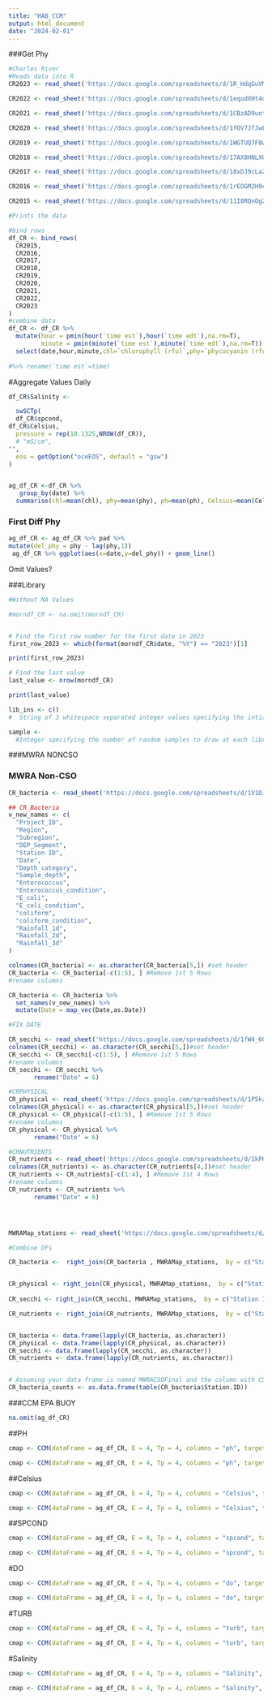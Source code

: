 ---
title: "HAB_CCM"
output: html_document
date: "2024-02-01"
---
###Get Phy 

```{r}
#Charles River
#Reads data into R
CR2023 <- read_sheet('https://docs.google.com/spreadsheets/d/1R_HdqGuVMlfRyVPCzOw3CvbOjXDQfzFtDCMvKdj5vXU/edit?usp=sharing')

CR2022 <- read_sheet('https://docs.google.com/spreadsheets/d/1equdXHt4d-2s3r8YSsuHfpLufeRmGqno-SJqhcEwuNY/edit?usp=sharing')

CR2021 <- read_sheet('https://docs.google.com/spreadsheets/d/1CBzAD9uot_SPkY-JV-lJB6FSxSjlgXIS8A4jSY9SJjE/edit?usp=sharing')

CR2020 <- read_sheet('https://docs.google.com/spreadsheets/d/1fOV7JfJwLxddCaTsR0vkUodOZup4Y6HwVthMLzexe-I/edit?usp=sharing')

CR2019 <- read_sheet('https://docs.google.com/spreadsheets/d/1WGTUQ7F8wadO4RJ6PsfRsEnvwqNMdnAsdX71xqI9L-4/edit?usp=sharing')

CR2018 <- read_sheet('https://docs.google.com/spreadsheets/d/17AX8HNLXUCYz6YJIHRnb_rrKuzDudyAEq5WEhbSxOFQ/edit?usp=sharing')

CR2017 <- read_sheet('https://docs.google.com/spreadsheets/d/18xDJ9cLaZuj3JqhFsf847nSLMGKjfvWZmHWifsrPBq8/edit?usp=sharing')

CR2016 <- read_sheet('https://docs.google.com/spreadsheets/d/1rEOGM2H9cgVbFgVkIQZjIyzzl03fIywtkxBNg7GmXrY/edit?usp=sharing')

CR2015 <- read_sheet('https://docs.google.com/spreadsheets/d/11I8RQnOgZ9xmVEpaTVM_ELQZdTTp6T_305nwxkNI92I/edit?usp=sharing')

#Prints the data
```

```{r}
#bind rows
df_CR <- bind_rows(
  CR2015,
  CR2016,
  CR2017, 
  CR2018,
  CR2019,
  CR2020,
  CR2021,
  CR2022,
  CR2023
)
#combine data
df_CR <- df_CR %>%
  mutate(hour = pmin(hour(`time est`),hour(`time edt`),na.rm=T),
         minute = pmin(minute(`time est`),minute(`time edt`),na.rm=T)) %>%
  select(date,hour,minute,chl=`chlorophyll (rfu)`,phy=`phycocyanin (rfu)`, ph=`ph`, Celsius =`temp c`,  spcond = `spcond (ms/cm)`, do = `do (mg/l)`,turb = `turbidity (fnu)` )
  
#%>% rename(`time est`=time)

```


#Aggregate Values Daily
```{r}
df_CR$Salinity <- 

  swSCTp(
  df_CR$spcond,
df_CR$Celsius,
  pressure = rep(10.1325,NROW(df_CR)),
  # "mS/cm",
"",
  eos = getOption("oceEOS", default = "gsw")
)


ag_df_CR <-df_CR %>%
   group_by(date) %>%
  summarise(chl=mean(chl), phy=mean(phy), ph=mean(ph), Celsius=mean(Celsius), spcond=mean(spcond), do=mean(do), turb=mean(turb), Salinity = mean(Salinity))

```

### First Diff Phy

```{r}
ag_df_CR <- ag_df_CR %>% pad %>%
mutate(del_phy = phy - lag(phy,1))
 ag_df_CR %>% ggplot(aes(x=date,y=del_phy)) + geom_line()

```



Omit Values?

###Library 

```{r}

#Without NA Values

#morndf_CR <- na.omit(morndf_CR) 


# Find the first row number for the first date in 2023
first_row_2023 <- which(format(morndf_CR$date, "%Y") == "2023")[1]

print(first_row_2023)

# Find the last value 
last_value <- nrow(morndf_CR)

print(last_value)

```


```{r}
lib_ins <- c() 
#  String of 3 whitespace separated integer values specifying the intial library size; the final library size; and the library size increment for CCM.

sample <- 
  #Integer specifying the number of random samples to draw at each library size evaluation for CCM.

```

###MWRA NONCSO

### MWRA Non-CSO

```{r}
CR_bacteria <- read_sheet('https://docs.google.com/spreadsheets/d/1V1DJc4er2gctuRN2bv3u3Db0bGxz566ec8j6xmXFZ70/edit?usp=sharing', range = 'cr_bacteria')


```

```{r}

## CR_Bacteria 
v_new_names <- c(
  "Project_ID",
  "Region",
  "Subregion",
  "DEP_Segment",
  "Station ID",
  "Date",
  "Depth_category",
  "Sample_depth",
  "Enterococcus",
  "Enterococcus_condition",
  "E_coli",
  "E_coli_condition",
  "coliform",
  "coliform_condition",
  "Rainfall_1d",
  "Rainfall_2d",
  "Rainfall_3d"
)

colnames(CR_bacteria) <- as.character(CR_bacteria[5,]) #set header
CR_bacteria <- CR_bacteria[-c(1:5), ] #Remove 1st 5 Rows
#rename columns

CR_bacteria <- CR_bacteria %>% 
  set_names(v_new_names) %>%
  mutate(Date = map_vec(Date,as.Date))
```



```{r}

#FIX DATE

CR_secchi <- read_sheet('https://docs.google.com/spreadsheets/d/1fW4_60i-SYkdTPlFQQdN0b5nlZirc2uQyjDN_dvWA18/edit?usp=sharing', range = 'cr_secchi')
colnames(CR_secchi) <- as.character(CR_secchi[5,])#set header
CR_secchi <- CR_secchi[-c(1:5), ] #Remove 1st 5 Rows
#rename columns
CR_secchi <- CR_secchi %>% 
       rename("Date" = 6)

#CRPHYSICAL
CR_physical <- read_sheet('https://docs.google.com/spreadsheets/d/1P5kzPHFABPTKffxM2yQBTIQWq9NAmnGd3PF6kOsSFNU/edit?usp=sharing', range = 'cr_physical')
colnames(CR_physical) <- as.character(CR_physical[5,])#set header
CR_physical <- CR_physical[-c(1:5), ] #Remove 1st 5 Rows
#rename columns
CR_physical <- CR_physical %>% 
       rename("Date" = 6)

#CRNUTRIENTS
CR_nutrients <- read_sheet('https://docs.google.com/spreadsheets/d/1kPHmgJUHF7GtNJJDme_gWgB7hTS7i6SE7pqazChKMZ4/edit?usp=sharing')
colnames(CR_nutrients) <- as.character(CR_nutrients[4,])#set header
CR_nutrients <- CR_nutrients[-c(1:4), ] #Remove 1st 4 Rows
#rename columns
CR_nutrients <- CR_nutrients %>% 
       rename("Date" = 6)





```

```{r}
MWRAMap_stations <- read_sheet('https://docs.google.com/spreadsheets/d/1UYcDAnvZI8dbvf5ENLHLA8HRtX-Y_epLCfOeUsCB8yQ/edit?usp=sharing', range = 'Map_stations')

```


```{r}

#Combine DFs

CR_bacteria <-  right_join(CR_bacteria , MWRAMap_stations,  by = c("Station ID"  =  "STAT_ID" ))


CR_physical <- right_join(CR_physical, MWRAMap_stations,  by = c("Station ID"  =  "STAT_ID" ))
                          
CR_secchi <- right_join(CR_secchi, MWRAMap_stations,  by = c("Station ID"  =  "STAT_ID" ))

CR_nutrients <- right_join(CR_nutrients, MWRAMap_stations,  by = c("Station ID"  =  "STAT_ID" ))



```

```{r}
CR_bacteria <- data.frame(lapply(CR_bacteria, as.character))
CR_physical <- data.frame(lapply(CR_physical, as.character))
CR_secchi <- data.frame(lapply(CR_secchi, as.character))
CR_nutrients <- data.frame(lapply(CR_nutrients, as.character))

```

```{r}

```

```{r}
# Assuming your data frame is named MWRACSOFinal and the column with CSO IDs is named CSO_ID
CR_bacteria_counts <- as.data.frame(table(CR_bacteria$Station.ID))

```


###CCM EPA BUOY
```{r}
na.omit(ag_df_CR)
```


##PH


```{r}

cmap <- CCM(dataFrame = ag_df_CR, E = 4, Tp = 4, columns = "ph", target = "del_phy", libSizes = "10 70 5", sample = 100, showPlot = TRUE)

cmap <- CCM(dataFrame = ag_df_CR, E = 4, Tp = 4, columns = "ph", target = "chl", libSizes = "10 70 5", sample = 100, showPlot = TRUE)

```

##Celsius

```{r}

cmap <- CCM(dataFrame = ag_df_CR, E = 4, Tp = 4, columns = "Celsius", target = "del_phy", libSizes = "10 70 5", sample = 100, showPlot = TRUE)

cmap <- CCM(dataFrame = ag_df_CR, E = 4, Tp = 4, columns = "Celsius", target = "chl", libSizes = "10 70 5", sample = 100, showPlot = TRUE)

```

##SPCOND

```{r}

cmap <- CCM(dataFrame = ag_df_CR, E = 4, Tp = 4, columns = "spcond", target = "del_phy", libSizes = "10 70 5", sample = 100, showPlot = TRUE)

cmap <- CCM(dataFrame = ag_df_CR, E = 4, Tp = 4, columns = "spcond", target = "chl", libSizes = "10 70 5", sample = 100, showPlot = TRUE)

```

#DO

```{r}

cmap <- CCM(dataFrame = ag_df_CR, E = 4, Tp = 4, columns = "do", target = "del_phy", libSizes = "10 70 5", sample = 100, showPlot = TRUE)

cmap <- CCM(dataFrame = ag_df_CR, E = 4, Tp = 4, columns = "do", target = "chl", libSizes = "10 70 5", sample = 100, showPlot = TRUE)

```


#TURB

```{r}

cmap <- CCM(dataFrame = ag_df_CR, E = 4, Tp = 4, columns = "turb", target = "del_phy", libSizes = "10 70 5", sample = 100, showPlot = TRUE)

cmap <- CCM(dataFrame = ag_df_CR, E = 4, Tp = 4, columns = "turb", target = "chl", libSizes = "10 70 5", sample = 100, showPlot = TRUE)

```


#Salinity

```{r}

cmap <- CCM(dataFrame = ag_df_CR, E = 4, Tp = 4, columns = "Salinity", target = "del_phy", libSizes = "10 70 5", sample = 100, showPlot = TRUE)

cmap <- CCM(dataFrame = ag_df_CR, E = 4, Tp = 4, columns = "Salinity", target = "chl", libSizes = "10 70 5", sample = 100, showPlot = TRUE)

```



